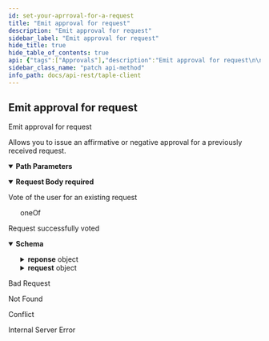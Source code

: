 ```yaml
---
id: set-your-aprroval-for-a-request
title: "Emit approval for request"
description: "Emit approval for request"
sidebar_label: "Emit approval for request"
hide_title: true
hide_table_of_contents: true
api: {"tags":["Approvals"],"description":"Emit approval for request\n\nAllows you to issue an affirmative or negative approval for a previously received request.","operationId":"Set your Aprroval for a request","parameters":[{"name":"id","in":"path","description":"Approval's unique id","required":true,"schema":{"type":"string"}}],"requestBody":{"description":"Vote of the user for an existing request","content":{"application/json":{"schema":{"oneOf":[{"type":"object","required":["state"],"properties":{"state":{"type":"string","enum":["RespondedAccepted"]}}},{"type":"object","required":["state"],"properties":{"state":{"type":"string","enum":["RespondedRejected"]}}}]},"example":{"approvalType":"Accept"}}},"required":true},"responses":{"204":{"description":"Request successfully voted","content":{"application/json":{"schema":{"type":"object","required":["id","request","state"],"properties":{"id":{"type":"string","description":"Approval request identifier"},"reponse":{"allOf":[{"type":"object","properties":{"ApprovalResponseBody":{"type":"object","required":["appr_req_hash","approved"],"properties":{"appr_req_hash":{"type":"string","description":"Hash of the request for approval"},"approved":{"type":"boolean","description":"Value specifying if it has been approved"}}},"SignatureBody":{"type":"object","required":["signer","timestamp","value"],"properties":{"signer":{"type":"string","description":"Signature of the issuer"},"timestamp":{"type":"integer","format":"int64","description":"Timestamp at which the signature was made","minimum":0},"value":{"type":"string","description":"Signature value"}}}}}],"nullable":true},"request":{"type":"object","properties":{"ApprovalRequestResponse":{"type":"object","required":["event_request","sn","gov_version","patch","state_hash","hash_prev_event"],"properties":{"event_request":{"type":"object","properties":{"EventRequestBody":{"oneOf":[{"type":"object","required":["Create"],"properties":{"Create":{"type":"object","required":["governance_id","schema_id","namespace","name"],"properties":{"governance_id":{"type":"string","description":"Governance identifier"},"name":{"type":"string","description":"Name of subject"},"namespace":{"type":"string","description":"Namespace to which the subject belongs"},"public_key":{"type":"string","description":"Public key of the subject","nullable":true},"schema_id":{"type":"string","description":"Subject schema json identifier"}}}}},{"type":"object","required":["Fact"],"properties":{"Fact":{"type":"object","required":["subject_id","payload"],"properties":{"payload":{"description":"Changes to be applied to the subject"},"subject_id":{"type":"string","description":"Subject identifier"}}}}},{"type":"object","required":["Transfer"],"properties":{"Transfer":{"type":"object","required":["subject_id","public_key"],"properties":{"public_key":{"type":"string","description":"Public key of the new owner"},"subject_id":{"type":"string","description":"Subject identifier"}}}}},{"type":"object","required":["EOL"],"properties":{"EOL":{"type":"object","required":["subject_id"],"properties":{"subject_id":{"type":"string","description":"Subject identifier"}}}}}]},"SignatureBody":{"type":"object","required":["signer","timestamp","value"],"properties":{"signer":{"type":"string","description":"Signature of the issuer"},"timestamp":{"type":"integer","format":"int64","description":"Timestamp at which the signature was made","minimum":0},"value":{"type":"string","description":"Signature value"}}}}},"gov_version":{"type":"integer","format":"int64","description":"Governance version","minimum":0},"hash_prev_event":{"type":"string","description":"Previous event hash"},"patch":{"description":"Changes to be applied to the subject"},"sn":{"type":"integer","format":"int64","description":"Current sequence number of the subject","minimum":0},"state_hash":{"type":"string","description":"Hash of the state"}}},"SignatureBody":{"type":"object","required":["signer","timestamp","value"],"properties":{"signer":{"type":"string","description":"Signature of the issuer"},"timestamp":{"type":"integer","format":"int64","description":"Timestamp at which the signature was made","minimum":0},"value":{"type":"string","description":"Signature value"}}}}},"state":{"type":"string","enum":["Pending","RespondedAccepted","RespondedRejected","Obsolete"]}}},"example":{"id":"J5dfpH-ahrqSo-od4jyZkubyO-XWFJSQ9maK73jKI4Ao","reponse":{"appr_req_hash":"J5dfpH-ahrqSo-od4jyZkubyO-XWFJSQ9maK73jKI4Ao","approved":true,"signature":{"signer":"EbwR0yYrCYpTzlN5i5GX_MtAbKRw5y2euv3TqiTgwggs","timestamp":168864361,"value":"SERUEr362pHPIcORhUnYPxnW1A_jW675_yphYIQIKaO6wytdh7xwwNTXHW6Q1fs9F6ag8VpTy2DM_5ppRT7irFDg"}},"request":{"event_request":{"Fact":{"payload":{"Patch":{"data":[{"op":"add","path":"/members/0","value":{"id":"EbwR0yYrCYpTzlN5i5GX_MtAbKRw5y2euv3TqiTgwggs","name":"WPO"}}]}},"subject_id":"JoifaSpfenD2bEPeBLvUTWh30brm4tKcvdW8exQnkGoQ"},"signature":{"signer":"EbwR0yYrCYpTzlN5i5GX_MtAbKRw5y2euv3TqiTgwggs","timestamp":1688643580,"value":"SE4yS1Q1Smhm3Az3r6WNFKAGd2Us69vyUA3j5q_riE6MICh_Ub2fSLxNS3Nn-g_CpppvABq6s_c8dF5kbmUir4Ag"}},"gov_version":0,"hash_prev_event":"JLic8SLrT7tJxA9B3aLaaKaIEuV7Wouo2ogHCid6O4g8","patch":[{"op":"add","path":"/members/0","value":{"id":"EbwR0yYrCYpTzlN5i5GX_MtAbKRw5y2euv3TqiTgwggs","name":"WPO"}}],"signature":{"signer":"E0gaiDcPRVmYLUGbseHmBk2_2H-FAlSgaO6ZMOXhh4Gs","timestamp":1688643580,"value":"SEFyfXR6kE04gGdCtXZN-So6nNJAAe1qwnTkl0UuoFpCEEuQhwkZND77o1Y9OVuVus8mgGtyAdTi-A7_0MkDKgBw"},"sn":1,"state_hash":"JbDVCZxkDkZ5gLCc7Ge5X75pHHf8dA7_s8UynsnzG5o8"},"state":"Responded"}}}},"400":{"description":"Bad Request"},"404":{"description":"Not Found"},"409":{"description":"Conflict"},"500":{"description":"Internal Server Error"}},"method":"patch","path":"/api/approval-requests/{id}","security":[],"jsonRequestBodyExample":{"state":"RespondedAccepted"},"info":{"title":"taple-client","description":"","contact":{"name":"Open Canarias S.L.","email":"taple@opencanarias.com"},"license":{"name":"AGPL-3.0-only","url":"https://raw.githubusercontent.com/opencanarias/taple-client/main/LICENSE"},"version":"0.3.0-dev"},"postman":{"name":"Emit approval for request","description":{"content":"Emit approval for request\n\nAllows you to issue an affirmative or negative approval for a previously received request.","type":"text/plain"},"url":{"path":["api","approval-requests",":id"],"host":["{{baseUrl}}"],"query":[],"variable":[{"disabled":false,"description":{"content":"(Required) Approval's unique id","type":"text/plain"},"type":"any","value":"","key":"id"}]},"header":[{"key":"Content-Type","value":"application/json"},{"key":"Accept","value":"application/json"}],"method":"PATCH","body":{"mode":"raw","raw":"\"\"","options":{"raw":{"language":"json"}}}}}
sidebar_class_name: "patch api-method"
info_path: docs/api-rest/taple-client
---
```



## Emit approval for request



Emit approval for request

Allows you to issue an affirmative or negative approval for a previously received request.

<details style={{"marginBottom":"1rem"}} data-collapsed={false} open={true}><summary style={{}}><strong>Path Parameters</strong></summary><div><ul><ParamsItem className={"paramsItem"} param={{"name":"id","in":"path","description":"Approval's unique id","required":true,"schema":{"type":"string"}}}></ParamsItem></ul></div></details><MimeTabs><TabItem label={"application/json"} value={"application/json-schema"}><details style={{}} data-collapsed={false} open={true}><summary style={{"textAlign":"left"}}><strong>Request Body</strong><strong style={{"fontSize":"var(--ifm-code-font-size)","color":"var(--openapi-required)"}}> required</strong></summary><div style={{"textAlign":"left","marginLeft":"1rem"}}><div style={{"marginTop":"1rem","marginBottom":"1rem"}}>

Vote of the user for an existing request

</div></div><ul style={{"marginLeft":"1rem"}}><div><div><span className={"badge badge--info"}>oneOf</span><SchemaTabs><TabItem label={"MOD1"} value={"0-item-properties"}><SchemaItem collapsible={false} name={"state"} required={true} schemaDescription={undefined} schemaName={"string"} qualifierMessage={"**Possible values:** [`RespondedAccepted`]"} defaultValue={undefined}></SchemaItem></TabItem><TabItem label={"MOD2"} value={"1-item-properties"}><SchemaItem collapsible={false} name={"state"} required={true} schemaDescription={undefined} schemaName={"string"} qualifierMessage={"**Possible values:** [`RespondedRejected`]"} defaultValue={undefined}></SchemaItem></TabItem></SchemaTabs></div></div></ul></details></TabItem></MimeTabs><div><ApiTabs><TabItem label={"204"} value={"204"}><div>

Request successfully voted

</div><div><MimeTabs schemaType={"response"}><TabItem label={"application/json"} value={"application/json"}><SchemaTabs><TabItem label={"Schema"} value={"Schema"}><details style={{}} data-collapsed={false} open={true}><summary style={{"textAlign":"left"}}><strong>Schema</strong></summary><div style={{"textAlign":"left","marginLeft":"1rem"}}></div><ul style={{"marginLeft":"1rem"}}><SchemaItem collapsible={false} name={"id"} required={false} schemaDescription={"Approval request identifier"} schemaName={"string"} qualifierMessage={undefined} defaultValue={undefined}></SchemaItem><SchemaItem collapsible={true} className={"schemaItem"}><details style={{}}><summary style={{}}><strong>reponse</strong><span style={{"opacity":"0.6"}}> object</span></summary><div style={{"marginLeft":"1rem"}}><SchemaItem collapsible={true} className={"schemaItem"}><details style={{}}><summary style={{}}><strong>ApprovalResponseBody</strong><span style={{"opacity":"0.6"}}> object</span></summary><div style={{"marginLeft":"1rem"}}><SchemaItem collapsible={false} name={"appr_req_hash"} required={false} schemaDescription={"Hash of the request for approval"} schemaName={"string"} qualifierMessage={undefined} defaultValue={undefined}></SchemaItem><SchemaItem collapsible={false} name={"approved"} required={false} schemaDescription={"Value specifying if it has been approved"} schemaName={"boolean"} qualifierMessage={undefined} defaultValue={undefined}></SchemaItem></div></details></SchemaItem><SchemaItem collapsible={true} className={"schemaItem"}><details style={{}}><summary style={{}}><strong>SignatureBody</strong><span style={{"opacity":"0.6"}}> object</span></summary><div style={{"marginLeft":"1rem"}}><SchemaItem collapsible={false} name={"signer"} required={false} schemaDescription={"Signature of the issuer"} schemaName={"string"} qualifierMessage={undefined} defaultValue={undefined}></SchemaItem><SchemaItem collapsible={false} name={"timestamp"} required={false} schemaDescription={"Timestamp at which the signature was made"} schemaName={"int64"} qualifierMessage={undefined} defaultValue={undefined}></SchemaItem><SchemaItem collapsible={false} name={"value"} required={false} schemaDescription={"Signature value"} schemaName={"string"} qualifierMessage={undefined} defaultValue={undefined}></SchemaItem></div></details></SchemaItem></div></details></SchemaItem><SchemaItem collapsible={true} className={"schemaItem"}><details style={{}}><summary style={{}}><strong>request</strong><span style={{"opacity":"0.6"}}> object</span></summary><div style={{"marginLeft":"1rem"}}><SchemaItem collapsible={true} className={"schemaItem"}><details style={{}}><summary style={{}}><strong>ApprovalRequestResponse</strong><span style={{"opacity":"0.6"}}> object</span></summary><div style={{"marginLeft":"1rem"}}><SchemaItem collapsible={true} className={"schemaItem"}><details style={{}}><summary style={{}}><strong>event_request</strong><span style={{"opacity":"0.6"}}> object</span></summary><div style={{"marginLeft":"1rem"}}><SchemaItem collapsible={true} className={"schemaItem"}><details style={{}}><summary style={{}}><strong>EventRequestBody</strong><span style={{"opacity":"0.6"}}> object</span></summary><div style={{"marginLeft":"1rem"}}><div><div><span className={"badge badge--info"}>oneOf</span><SchemaTabs><TabItem label={"MOD1"} value={"0-item-properties"}><SchemaItem collapsible={true} className={"schemaItem"}><details style={{}}><summary style={{}}><strong>Create</strong><span style={{"opacity":"0.6"}}> object</span></summary><div style={{"marginLeft":"1rem"}}><SchemaItem collapsible={false} name={"governance_id"} required={false} schemaDescription={"Governance identifier"} schemaName={"string"} qualifierMessage={undefined} defaultValue={undefined}></SchemaItem><SchemaItem collapsible={false} name={"name"} required={false} schemaDescription={"Name of subject"} schemaName={"string"} qualifierMessage={undefined} defaultValue={undefined}></SchemaItem><SchemaItem collapsible={false} name={"namespace"} required={false} schemaDescription={"Namespace to which the subject belongs"} schemaName={"string"} qualifierMessage={undefined} defaultValue={undefined}></SchemaItem><SchemaItem collapsible={false} name={"public_key"} required={false} schemaDescription={"Public key of the subject"} schemaName={"string"} qualifierMessage={undefined} defaultValue={undefined}></SchemaItem><SchemaItem collapsible={false} name={"schema_id"} required={false} schemaDescription={"Subject schema json identifier"} schemaName={"string"} qualifierMessage={undefined} defaultValue={undefined}></SchemaItem></div></details></SchemaItem></TabItem><TabItem label={"MOD2"} value={"1-item-properties"}><SchemaItem collapsible={true} className={"schemaItem"}><details style={{}}><summary style={{}}><strong>Fact</strong><span style={{"opacity":"0.6"}}> object</span></summary><div style={{"marginLeft":"1rem"}}><SchemaItem collapsible={false} name={"payload"} required={false} schemaDescription={"Changes to be applied to the subject"} schemaName={""} qualifierMessage={undefined} defaultValue={undefined}></SchemaItem><SchemaItem collapsible={false} name={"subject_id"} required={false} schemaDescription={"Subject identifier"} schemaName={"string"} qualifierMessage={undefined} defaultValue={undefined}></SchemaItem></div></details></SchemaItem></TabItem><TabItem label={"MOD3"} value={"2-item-properties"}><SchemaItem collapsible={true} className={"schemaItem"}><details style={{}}><summary style={{}}><strong>Transfer</strong><span style={{"opacity":"0.6"}}> object</span></summary><div style={{"marginLeft":"1rem"}}><SchemaItem collapsible={false} name={"public_key"} required={false} schemaDescription={"Public key of the new owner"} schemaName={"string"} qualifierMessage={undefined} defaultValue={undefined}></SchemaItem><SchemaItem collapsible={false} name={"subject_id"} required={false} schemaDescription={"Subject identifier"} schemaName={"string"} qualifierMessage={undefined} defaultValue={undefined}></SchemaItem></div></details></SchemaItem></TabItem><TabItem label={"MOD4"} value={"3-item-properties"}><SchemaItem collapsible={true} className={"schemaItem"}><details style={{}}><summary style={{}}><strong>EOL</strong><span style={{"opacity":"0.6"}}> object</span></summary><div style={{"marginLeft":"1rem"}}><SchemaItem collapsible={false} name={"subject_id"} required={false} schemaDescription={"Subject identifier"} schemaName={"string"} qualifierMessage={undefined} defaultValue={undefined}></SchemaItem></div></details></SchemaItem></TabItem></SchemaTabs></div></div></div></details></SchemaItem><SchemaItem collapsible={true} className={"schemaItem"}><details style={{}}><summary style={{}}><strong>SignatureBody</strong><span style={{"opacity":"0.6"}}> object</span></summary><div style={{"marginLeft":"1rem"}}><SchemaItem collapsible={false} name={"signer"} required={false} schemaDescription={"Signature of the issuer"} schemaName={"string"} qualifierMessage={undefined} defaultValue={undefined}></SchemaItem><SchemaItem collapsible={false} name={"timestamp"} required={false} schemaDescription={"Timestamp at which the signature was made"} schemaName={"int64"} qualifierMessage={undefined} defaultValue={undefined}></SchemaItem><SchemaItem collapsible={false} name={"value"} required={false} schemaDescription={"Signature value"} schemaName={"string"} qualifierMessage={undefined} defaultValue={undefined}></SchemaItem></div></details></SchemaItem></div></details></SchemaItem><SchemaItem collapsible={false} name={"gov_version"} required={false} schemaDescription={"Governance version"} schemaName={"int64"} qualifierMessage={undefined} defaultValue={undefined}></SchemaItem><SchemaItem collapsible={false} name={"hash_prev_event"} required={false} schemaDescription={"Previous event hash"} schemaName={"string"} qualifierMessage={undefined} defaultValue={undefined}></SchemaItem><SchemaItem collapsible={false} name={"patch"} required={false} schemaDescription={"Changes to be applied to the subject"} schemaName={""} qualifierMessage={undefined} defaultValue={undefined}></SchemaItem><SchemaItem collapsible={false} name={"sn"} required={false} schemaDescription={"Current sequence number of the subject"} schemaName={"int64"} qualifierMessage={undefined} defaultValue={undefined}></SchemaItem><SchemaItem collapsible={false} name={"state_hash"} required={false} schemaDescription={"Hash of the state"} schemaName={"string"} qualifierMessage={undefined} defaultValue={undefined}></SchemaItem></div></details></SchemaItem><SchemaItem collapsible={true} className={"schemaItem"}><details style={{}}><summary style={{}}><strong>SignatureBody</strong><span style={{"opacity":"0.6"}}> object</span></summary><div style={{"marginLeft":"1rem"}}><SchemaItem collapsible={false} name={"signer"} required={false} schemaDescription={"Signature of the issuer"} schemaName={"string"} qualifierMessage={undefined} defaultValue={undefined}></SchemaItem><SchemaItem collapsible={false} name={"timestamp"} required={false} schemaDescription={"Timestamp at which the signature was made"} schemaName={"int64"} qualifierMessage={undefined} defaultValue={undefined}></SchemaItem><SchemaItem collapsible={false} name={"value"} required={false} schemaDescription={"Signature value"} schemaName={"string"} qualifierMessage={undefined} defaultValue={undefined}></SchemaItem></div></details></SchemaItem></div></details></SchemaItem><SchemaItem collapsible={false} name={"state"} required={false} schemaDescription={undefined} schemaName={"string"} qualifierMessage={"**Possible values:** [`Pending`, `RespondedAccepted`, `RespondedRejected`, `Obsolete`]"} defaultValue={undefined}></SchemaItem></ul></details></TabItem><TabItem label={"Example (from schema)"} value={"Example (from schema)"}><ResponseSamples responseExample={"{\n  \"id\": \"string\",\n  \"reponse\": {\n    \"ApprovalResponseBody\": {\n      \"appr_req_hash\": \"string\",\n      \"approved\": true\n    },\n    \"SignatureBody\": {\n      \"signer\": \"string\",\n      \"timestamp\": 0,\n      \"value\": \"string\"\n    }\n  },\n  \"request\": {\n    \"ApprovalRequestResponse\": {\n      \"event_request\": {\n        \"EventRequestBody\": {\n          \"Create\": {\n            \"governance_id\": \"string\",\n            \"name\": \"string\",\n            \"namespace\": \"string\",\n            \"public_key\": \"string\",\n            \"schema_id\": \"string\"\n          }\n        },\n        \"SignatureBody\": {\n          \"signer\": \"string\",\n          \"timestamp\": 0,\n          \"value\": \"string\"\n        }\n      },\n      \"gov_version\": 0,\n      \"hash_prev_event\": \"string\",\n      \"sn\": 0,\n      \"state_hash\": \"string\"\n    },\n    \"SignatureBody\": {\n      \"signer\": \"string\",\n      \"timestamp\": 0,\n      \"value\": \"string\"\n    }\n  },\n  \"state\": \"Pending\"\n}"} language={"json"}></ResponseSamples></TabItem><TabItem label={"Example"} value={"Example"}><ResponseSamples responseExample={"{\n  \"id\": \"J5dfpH-ahrqSo-od4jyZkubyO-XWFJSQ9maK73jKI4Ao\",\n  \"reponse\": {\n    \"appr_req_hash\": \"J5dfpH-ahrqSo-od4jyZkubyO-XWFJSQ9maK73jKI4Ao\",\n    \"approved\": true,\n    \"signature\": {\n      \"signer\": \"EbwR0yYrCYpTzlN5i5GX_MtAbKRw5y2euv3TqiTgwggs\",\n      \"timestamp\": 168864361,\n      \"value\": \"SERUEr362pHPIcORhUnYPxnW1A_jW675_yphYIQIKaO6wytdh7xwwNTXHW6Q1fs9F6ag8VpTy2DM_5ppRT7irFDg\"\n    }\n  },\n  \"request\": {\n    \"event_request\": {\n      \"Fact\": {\n        \"payload\": {\n          \"Patch\": {\n            \"data\": [\n              {\n                \"op\": \"add\",\n                \"path\": \"/members/0\",\n                \"value\": {\n                  \"id\": \"EbwR0yYrCYpTzlN5i5GX_MtAbKRw5y2euv3TqiTgwggs\",\n                  \"name\": \"WPO\"\n                }\n              }\n            ]\n          }\n        },\n        \"subject_id\": \"JoifaSpfenD2bEPeBLvUTWh30brm4tKcvdW8exQnkGoQ\"\n      },\n      \"signature\": {\n        \"signer\": \"EbwR0yYrCYpTzlN5i5GX_MtAbKRw5y2euv3TqiTgwggs\",\n        \"timestamp\": 1688643580,\n        \"value\": \"SE4yS1Q1Smhm3Az3r6WNFKAGd2Us69vyUA3j5q_riE6MICh_Ub2fSLxNS3Nn-g_CpppvABq6s_c8dF5kbmUir4Ag\"\n      }\n    },\n    \"gov_version\": 0,\n    \"hash_prev_event\": \"JLic8SLrT7tJxA9B3aLaaKaIEuV7Wouo2ogHCid6O4g8\",\n    \"patch\": [\n      {\n        \"op\": \"add\",\n        \"path\": \"/members/0\",\n        \"value\": {\n          \"id\": \"EbwR0yYrCYpTzlN5i5GX_MtAbKRw5y2euv3TqiTgwggs\",\n          \"name\": \"WPO\"\n        }\n      }\n    ],\n    \"signature\": {\n      \"signer\": \"E0gaiDcPRVmYLUGbseHmBk2_2H-FAlSgaO6ZMOXhh4Gs\",\n      \"timestamp\": 1688643580,\n      \"value\": \"SEFyfXR6kE04gGdCtXZN-So6nNJAAe1qwnTkl0UuoFpCEEuQhwkZND77o1Y9OVuVus8mgGtyAdTi-A7_0MkDKgBw\"\n    },\n    \"sn\": 1,\n    \"state_hash\": \"JbDVCZxkDkZ5gLCc7Ge5X75pHHf8dA7_s8UynsnzG5o8\"\n  },\n  \"state\": \"Responded\"\n}"} language={"json"}></ResponseSamples></TabItem></SchemaTabs></TabItem></MimeTabs></div></TabItem><TabItem label={"400"} value={"400"}><div>

Bad Request

</div><div></div></TabItem><TabItem label={"404"} value={"404"}><div>

Not Found

</div><div></div></TabItem><TabItem label={"409"} value={"409"}><div>

Conflict

</div><div></div></TabItem><TabItem label={"500"} value={"500"}><div>

Internal Server Error

</div><div></div></TabItem></ApiTabs></div>
      
